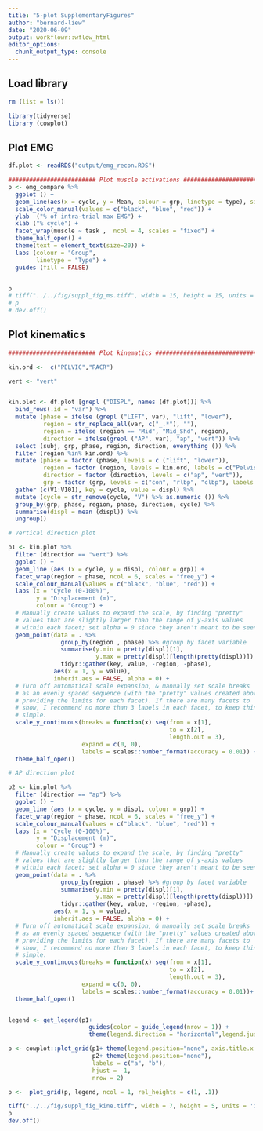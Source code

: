 ```yaml
---
title: "5-plot SupplementaryFigures"
author: "bernard-liew"
date: "2020-06-09"
output: workflowr::wflow_html
editor_options:
  chunk_output_type: console
---
```


## Load library

```r

rm (list = ls())

library(tidyverse)
library (cowplot)

```

## Plot EMG

```r
df.plot <- readRDS("output/emg_recon.RDS")

######################### Plot muscle activations ########################################
p <- emg_compare %>%
  ggplot () +
  geom_line(aes(x = cycle, y = Mean, colour = grp, linetype = type), size = 1.5) +
  scale_color_manual(values = c("black", "blue", "red")) + 
  ylab  ("% of intra-trial max EMG") + 
  xlab ("% cycle") +
  facet_wrap(muscle ~ task ,  ncol = 4, scales = "fixed") +
  theme_half_open() + 
  theme(text = element_text(size=20)) + 
  labs (colour = "Group",
        linetype = "Type") +
  guides (fill = FALSE)


p
# tiff("../../fig/suppl_fig_ms.tiff", width = 15, height = 15, units = 'in', res = 300, compression = 'none')
# p
# dev.off()


```


## Plot kinematics

```r

######################### Plot kinematics ########################################

kin.ord <-  c("PELVIC","RACR")

vert <- "vert"


kin.plot <- df.plot [grepl ("DISPL", names (df.plot))] %>%
  bind_rows(.id = "var") %>%
  mutate (phase = ifelse (grepl ("LIFT", var), "lift", "lower"),
          region = str_replace_all(var, c("_.*"), ""),
          region = ifelse (region == "Mid", "Mid_Shd", region),
          direction = ifelse(grepl ("AP", var), "ap", "vert")) %>%
  select (subj, grp, phase, region, direction, everything ()) %>%
  filter (region %in% kin.ord) %>%
  mutate (phase = factor (phase, levels = c ("lift", "lower")),
          region = factor (region, levels = kin.ord, labels = c("Pelvis", "Trunk") ),
          direction = factor (direction, levels = c("ap", "vert")),
          grp = factor (grp, levels = c("con", "rlbp", "clbp"), labels = c("con", "rLBP", "cLBP"))) %>%
  gather (c(V1:V101), key = cycle, value = displ) %>%
  mutate (cycle = str_remove(cycle, "V") %>% as.numeric ()) %>%
  group_by(grp, phase, region, phase, direction, cycle) %>%
  summarise(displ = mean (displ)) %>%
  ungroup()

# Vertical direction plot

p1 <- kin.plot %>%
  filter (direction == "vert") %>%
  ggplot () +
  geom_line (aes (x = cycle, y = displ, colour = grp)) +
  facet_wrap(region ~ phase, ncol = 6, scales = "free_y") +
  scale_colour_manual(values = c("black", "blue", "red")) +
  labs (x = "Cycle (0-100%)",
        y = "Displacement (m)",
        colour = "Group") +
  # Manually create values to expand the scale, by finding "pretty" 
  # values that are slightly larger than the range of y-axis values 
  # within each facet; set alpha = 0 since they aren't meant to be seen
  geom_point(data = . %>% 
               group_by(region , phase) %>% #group by facet variable
               summarise(y.min = pretty(displ)[1],
                         y.max = pretty(displ)[length(pretty(displ))]) %>%
               tidyr::gather(key, value, -region, -phase), 
             aes(x = 1, y = value),
             inherit.aes = FALSE, alpha = 0) +
  # Turn off automatical scale expansion, & manually set scale breaks
  # as an evenly spaced sequence (with the "pretty" values created above
  # providing the limits for each facet). If there are many facets to
  # show, I recommend no more than 3 labels in each facet, to keep things
  # simple.
  scale_y_continuous(breaks = function(x) seq(from = x[1], 
                                              to = x[2], 
                                              length.out = 3), 
                     expand = c(0, 0),
                     labels = scales::number_format(accuracy = 0.01)) +
  theme_half_open()

# AP direction plot

p2 <- kin.plot %>%
  filter (direction == "ap") %>%
  ggplot () +
  geom_line (aes (x = cycle, y = displ, colour = grp)) +
  facet_wrap(region ~ phase, ncol = 6, scales = "free_y") +
  scale_colour_manual(values = c("black", "blue", "red")) +
  labs (x = "Cycle (0-100%)",
        y = "Displacement (m)",
        colour = "Group") +
  # Manually create values to expand the scale, by finding "pretty" 
  # values that are slightly larger than the range of y-axis values 
  # within each facet; set alpha = 0 since they aren't meant to be seen
  geom_point(data = . %>% 
               group_by(region , phase) %>% #group by facet variable
               summarise(y.min = pretty(displ)[1],
                         y.max = pretty(displ)[length(pretty(displ))]) %>%
               tidyr::gather(key, value, -region, -phase), 
             aes(x = 1, y = value),
             inherit.aes = FALSE, alpha = 0) +
  # Turn off automatical scale expansion, & manually set scale breaks
  # as an evenly spaced sequence (with the "pretty" values created above
  # providing the limits for each facet). If there are many facets to
  # show, I recommend no more than 3 labels in each facet, to keep things
  # simple.
  scale_y_continuous(breaks = function(x) seq(from = x[1], 
                                              to = x[2], 
                                              length.out = 3), 
                     expand = c(0, 0),
                     labels = scales::number_format(accuracy = 0.01))+
  theme_half_open()


legend <- get_legend(p1+
                       guides(color = guide_legend(nrow = 1)) +
                       theme(legend.direction = "horizontal",legend.justification="center" ,legend.box.just = "bottom"))

p <- cowplot::plot_grid(p1+ theme(legend.position="none", axis.title.x = element_blank()),
                        p2+ theme(legend.position="none"), 
                        labels = c("a", "b"),
                        hjust = -1,
                        nrow = 2)

p <-  plot_grid(p, legend, ncol = 1, rel_heights = c(1, .1))

tiff("../../fig/suppl_fig_kine.tiff", width = 7, height = 5, units = 'in', res = 200, compression = 'none')
p
dev.off()


```
